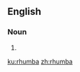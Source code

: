==English==

===Noun===
{{en-noun|~|s}}

# {{alternative spelling of|rumba|lang=en}}

[[ku:rhumba]]
[[zh:rhumba]]